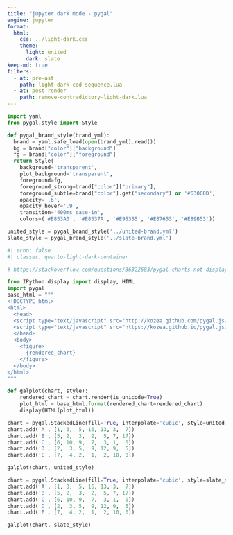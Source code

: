 ```yaml
---
title: "jupyter dark mode - pygal"
engine: jupyter
format:
  html:
    css: ../light-dark.css
    theme:
      light: united
      dark: slate
keep-md: true
filters:
  - at: pre-ast
    path: light-dark-cod-sequence.lua
  - at: post-render
    path: remove-contradictory-light-dark.lua
---
```


```python
import yaml
from pygal.style import Style

def pygal_brand_style(brand_yml):
  brand = yaml.safe_load(open(brand_yml).read())
  bg = brand["color"]["background"]
  fg = brand["color"]["foreground"]
  return Style(
    background='transparent',
    plot_background='transparent',
    foreground=fg,
    foreground_strong=brand["color"]["primary"],
    foreground_subtle=brand["color"].get("secondary") or '#630C0D',
    opacity='.6',
    opacity_hover='.9',
    transition='400ms ease-in',
    colors=('#E853A0', '#E8537A', '#E95355', '#E87653', '#E89B53'))

united_style = pygal_brand_style('../united-brand.yml')
slate_style = pygal_brand_style('../slate-brand.yml')
```

```python
#| echo: false
#| classes: quarto-light-dark-container

# https://stackoverflow.com/questions/36322683/pygal-charts-not-displaying-tooltips-in-jupyter-ipython-notebook#45813876

from IPython.display import display, HTML
import pygal
base_html = """
<!DOCTYPE html>
<html>
  <head>
  <script type="text/javascript" src="http://kozea.github.com/pygal.js/javascripts/svg.jquery.js"></script>
  <script type="text/javascript" src="https://kozea.github.io/pygal.js/2.0.x/pygal-tooltips.min.js""></script>
  </head>
  <body>
    <figure>
      {rendered_chart}
    </figure>
  </body>
</html>
"""

def galplot(chart, style):
    rendered_chart = chart.render(is_unicode=True)
    plot_html = base_html.format(rendered_chart=rendered_chart)
    display(HTML(plot_html))

chart = pygal.StackedLine(fill=True, interpolate='cubic', style=united_style)
chart.add('A', [1, 3,  5, 16, 13, 3,  7])
chart.add('B', [5, 2,  3,  2,  5, 7, 17])
chart.add('C', [6, 10, 9,  7,  3, 1,  0])
chart.add('D', [2,  3, 5,  9, 12, 9,  5])
chart.add('E', [7,  4, 2,  1,  2, 10, 0])

galplot(chart, united_style)

chart = pygal.StackedLine(fill=True, interpolate='cubic', style=slate_style)
chart.add('A', [1, 3,  5, 16, 13, 3,  7])
chart.add('B', [5, 2,  3,  2,  5, 7, 17])
chart.add('C', [6, 10, 9,  7,  3, 1,  0])
chart.add('D', [2,  3, 5,  9, 12, 9,  5])
chart.add('E', [7,  4, 2,  1,  2, 10, 0])

galplot(chart, slate_style)
```
